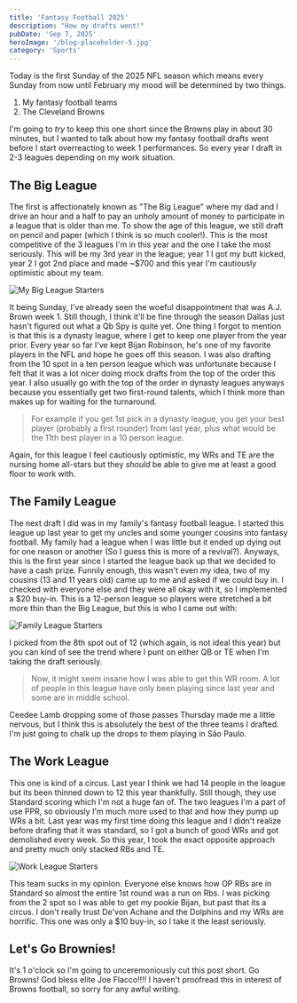 ```yaml
---
title: 'Fantasy Football 2025'
description: "How my drafts went!"
pubDate: 'Sep 7, 2025'
heroImage: '/blog-placeholder-5.jpg'
category: 'Sports'
---
```


Today is the first Sunday of the 2025 NFL season which means every Sunday from now until February my mood will be determined by two things.
1. My fantasy football teams
2. The Cleveland Browns

I'm going to _try_ to keep this one short since the Browns play in about 30 minutes, but I wanted to talk about how my fantasy football drafts went before I start overreacting to week 1 performances.
So every year I draft in 2-3 leagues depending on my work situation.

## The Big League
The first is affectionately known as "The Big League" where my dad and I drive an hour and a half to pay an unholy amount of money to participate in a league that is older than me.
To show the age of this league, we still draft on pencil and paper (which I think is so much cooler!). This is the most competitive of the 3 leagues I'm in this year and the one I take the most seriously. This will be my 3rd year in the league; year 1 I got my butt kicked, year 2 I got 2nd place and made ~$700
and this year I'm cautiously optimistic about my team.

![My Big League Starters](/big-league-team.png)

It being Sunday, I've already seen the woeful disappointment that was A.J. Brown week 1. Still though, I think it'll be fine through the season Dallas just hasn't figured out what a Qb Spy is quite yet.
One thing I forgot to mention is that this is a dynasty league, where I get to keep one player from the year prior. Every year so far I've kept Bijan Robinson, he's one of my favorite players in the NFL
and hope he goes off this season. I was also drafting from the 10 spot in a ten person league which was unfortunate because I felt that it was a lot nicer doing mock drafts from the top of the order this year.
I also usually go with the top of the order in dynasty leagues anyways because you essentially get two first-round talents, which I think more than makes up for waiting for the turnaround.

> For example if you get 1st pick in a dynasty league, you get your best player (probably a first rounder) from last year, plus what would be the 11th best player in a 10 person league.

Again, for this league I feel cautiously optimistic, my WRs and TE are the nursing home all-stars but they _should_ be able to give me at least a good floor to work with.

## The Family League
The next draft I did was in my family's fantasy football league. I started this league up last year to get my uncles and some younger cousins into fantasy football. My family had a league when I was little
but it ended up dying out for one reason or another (So I guess this is more of a revival?). Anyways, this is the first year since I started the league back up that we decided to have a cash prize.
Funnily enough, this wasn't even my idea, two of my cousins (13 and 11 years old) came up to me and asked if we could buy in. I checked with everyone else and they were all okay with it, so I implemented a $20 buy-in.
This is a 12-person league so players were stretched a bit more thin than the Big League, but this is who I came out with:

![Family League Starters](/family-league-team.png)

I picked from the 8th spot out of 12 (which again, is not ideal this year) but you can kind of see the trend where I punt on either QB or TE when I'm taking the draft seriously.
> Now, it might seem insane how I was able to get this WR room. A lot of people in this league have only been playing since last year and some are in middle school.

Ceedee Lamb dropping some of those passes Thursday made me a little nervous, but I think this is absolutely the best of the three teams I drafted. I'm just going to chalk up the drops to them playing
in São Paulo.

## The Work League
This one is kind of a circus. Last year I think we had 14 people in the league but its been thinned down to 12 this year thankfully. Still though, they use Standard scoring which I'm not a huge fan of.
The two leagues I'm a part of use PPR, so obviously I'm much more used to that and how they pump up WRs a bit. Last year was my first time doing this league and I didn't realize before drafing that it was 
standard, so I got a bunch of good WRs and got demolished every week. So this year, I took the exact opposite approach and pretty much only stacked RBs and TE.

![Work League Starters](/work-league-team.png)

This team sucks in my opinion. Everyone else knows how OP RBs are in Standard so almost the entire 1st round was a run on Rbs. I was picking from the 2 spot so I was able to get my pookie Bijan, but past that
its a circus. I don't really trust De'von Achane and the Dolphins and my WRs are horrific. This one was only a $10 buy-in, so I take it the least seriously. 

## Let's Go Brownies!
It's 1 o'clock so I'm going to unceremoniously cut this post short. Go Browns! God bless elite Joe Flacco!!!! I haven't proofread this in interest of Browns football, so sorry for any awful writing.
